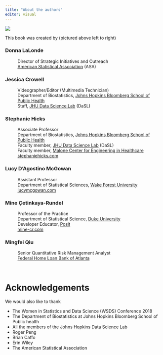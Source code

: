 ```yaml
---
title: "About the authors"
editor: visual
---
```


<img src="img/team.jpeg" class="center95">

This book was created by (pictured above left to right)

### Donna LaLonde 

<p style="margin-left: 40px">
Director of Strategic Initiatives and Outreach<br>
[American Statistical Association](https://www.amstat.org/about-asa/asa-staff) (ASA)
</p>

### Jessica Crowell 

<p style="margin-left: 40px">
Videographer/Editor (Multimedia Technician)<br>
Department of Biostatistics, [Johns Hopkins Bloomberg School of Public Health](https://publichealth.jhu.edu)<br>
Staff, [JHU Data Science Lab](https://jhudatascience.org) (DaSL)
</p>

### Stephanie Hicks

<p style="margin-left: 40px">
Associate Professor<br>
Department of Biostatistics, [Johns Hopkins Bloomberg School of Public Health](https://publichealth.jhu.edu)<br>
Faculty member, [JHU Data Science Lab](https://jhudatascience.org) (DaSL)<br>
Faculty member, [Malone Center for Engineering in Healthcare](https://malonecenter.jhu.edu)<br>
[stephaniehicks.com](https://www.stephaniehicks.com)
</p>


### Lucy D’Agostino McGowan

<p style="margin-left: 40px">
Assistant Professor<br>
Department of Statistical Sciences, [Wake Forest University](https://www.wfu.edu)<br>
[lucymcgowan.com](https://www.lucymcgowan.com)
</p>

### Mine Çetinkaya-Rundel

<p style="margin-left: 40px">
Professor of the Practice<br>
Department of Statistical Science, [Duke University](https://duke.edu)<br>
Developer Educator, [Posit](https://posit.co)<br>
[mine-cr.com](https://mine-cr.com)
</p>

### Mingfei Qiu

<p style="margin-left: 40px">
Senior Quantitative Risk Management Analyst<br>
[Federal Home Loan Bank of Atlanta](https://corp.fhlbatl.com)
</p>


<br>

# Acknowledgements

We would also like to thank 

- The Women in Statistics and Data Science (WSDS) Conference 2018
- The Department of Biostatistics at Johns Hopkins Bloomberg School of Public health
- All the members of the Johns Hopkins Data Science Lab
- Roger Peng
- Brian Caffo
- Erin Wiley
- The American Statistical Association

